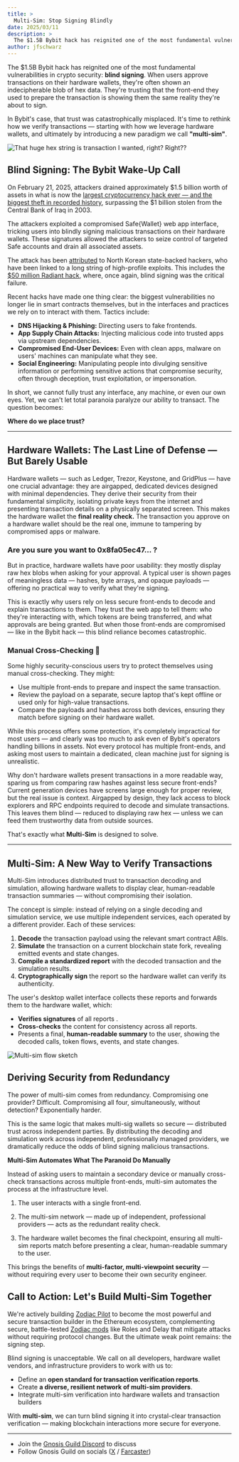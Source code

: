 ```yaml
---
title: >
  Multi-Sim: Stop Signing Blindly
date: 2025/03/11
description: >
  The $1.5B Bybit hack has reignited one of the most fundamental vulnerabilities in crypto security: blind signing. When users approve transactions on their hardware wallets, they're often shown an indecipherable blob of hex data. They're trusting that the front-end they used to prepare the transaction is showing them the same reality they're about to sign. In Bybit's case, that trust was catastrophically misplaced. It's time to rethink how we verify transactions — starting with how we leverage hardware wallets, and ultimately by introducing a new paradigm we call "multi-sim".
author: jfschwarz
---
```



The $1.5B Bybit hack has reignited one of the most fundamental vulnerabilities in crypto security: **blind signing**. When users approve transactions on their hardware wallets, they're often shown an indecipherable blob of hex data. They're trusting that the front-end they used to prepare the transaction is showing them the same reality they're about to sign.

In Bybit's case, that trust was catastrophically misplaced. It's time to rethink how we verify transactions — starting with how we leverage hardware wallets, and ultimately by introducing a new paradigm we call **"multi-sim"**.

![That huge hex string is transaction I wanted, right? Right??](./blind-signing-meme.png)

## Blind Signing: The Bybit Wake-Up Call

On February 21, 2025, attackers drained approximately $1.5 billion worth of assets in what is now the [largest cryptocurrency hack ever — and the biggest theft in recorded history](https://www.elliptic.co/blog/bybit-hack-largest-in-history), surpassing the $1 billion stolen from the Central Bank of Iraq in 2003.

The attackers exploited a compromised Safe\{Wallet\} web app interface, tricking users into blindly signing malicious transactions on their hardware wallets. These signatures allowed the attackers to seize control of targeted Safe accounts and drain all associated assets.

The attack has been [attributed](https://www.ic3.gov/PSA/2025/PSA250226) to North Korean state-backed hackers, who have been linked to a long string of high-profile exploits. This includes the [$50 million Radiant hack](https://medium.com/@RadiantCapital/radiant-capital-incident-update-e56d8c23829e), where, once again, blind signing was the critical failure.

Recent hacks have made one thing clear: the biggest vulnerabilities no longer lie in smart contracts themselves, but in the interfaces and practices we rely on to interact with them. Tactics include:

- **DNS Hijacking & Phishing:** Directing users to fake frontends.
- **App Supply Chain Attacks:** Injecting malicious code into trusted apps via upstream dependencies.
- **Compromised End-User Devices:** Even with clean apps, malware on users' machines can manipulate what they see.
- **Social Engineering:** Manipulating people into divulging sensitive information or performing sensitive actions that compromise security, often through deception, trust exploitation, or impersonation.

In short, we cannot fully trust any interface, any machine, or even our own eyes. Yet, we can't let total paranoia paralyze our ability to transact. The question becomes:

**Where do we place trust?**

---

## Hardware Wallets: The Last Line of Defense — But Barely Usable

Hardware wallets — such as Ledger, Trezor, Keystone, and GridPlus — have one crucial advantage: they are airgapped, dedicated devices designed with minimal dependencies. They derive their security from their fundamental simplicity, isolating private keys from the internet and presenting transaction details on a physically separated screen. This makes the hardware wallet the **final reality check.** The transaction you approve on a hardware wallet should be the real one, immune to tampering by compromised apps or malware.

### Are you sure you want to 0x8fa05ec47… ?

But in practice, hardware wallets have poor usability: they mostly display raw hex blobs when asking for your approval. A typical user is shown pages of meaningless data — hashes, byte arrays, and opaque payloads — offering no practical way to verify what they're signing.

This is exactly why users rely on less secure front-ends to decode and explain transactions to them. They trust the web app to tell them: who they're interacting with, which tokens are being transferred, and what approvals are being granted. But when those front-ends are compromised — like in the Bybit hack — this blind reliance becomes catastrophic.

<MartinsTweet />

### Manual Cross-Checking 🥵

Some highly security-conscious users try to protect themselves using manual cross-checking. They might:

- Use multiple front-ends to prepare and inspect the same transaction.
- Review the payload on a separate, secure laptop that's kept offline or used only for high-value transactions.
- Compare the payloads and hashes across both devices, ensuring they match before signing on their hardware wallet.

While this process offers some protection, it's completely impractical for most users — and clearly was too much to ask even of Bybit's operators handling billions in assets. Not every protocol has multiple front-ends, and asking most users to maintain a dedicated, clean machine just for signing is unrealistic.

Why don't hardware wallets present transactions in a more readable way, sparing us from comparing raw hashes against less secure front-ends? Current generation devices have screens large enough for proper review, but the real issue is context. Airgapped by design, they lack access to block explorers and RPC endpoints required to decode and simulate transactions. This leaves them blind — reduced to displaying raw hex — unless we can feed them trustworthy data from outside sources.

That's exactly what **Multi-Sim** is designed to solve.

---

## Multi-Sim: A New Way to Verify Transactions

Multi-Sim introduces distributed trust to transaction decoding and simulation, allowing hardware wallets to display clear, human-readable transaction summaries — without compromising their isolation.

The concept is simple: instead of relying on a single decoding and simulation service, we use multiple independent services, each operated by a different provider. Each of these services:

1. **Decode** the transaction payload using the relevant smart contract ABIs.
2. **Simulate** the transaction on a current blockchain state fork, revealing emitted events and state changes.
3. **Compile a standardized report** with the decoded transaction and the simulation results.
4. **Cryptographically sign** the report so the hardware wallet can verify its authenticity.

The user's desktop wallet interface collects these reports and forwards them to the hardware wallet, which:

- **Verifies signatures** of all reports .
- **Cross-checks** the content for consistency across all reports.
- Presents a final, **human-readable summary** to the user, showing the decoded calls, token flows, events, and state changes.

![Multi-sim flow sketch](./multi-sim-sketch.png)

## Deriving Security from Redundancy

The power of multi-sim comes from redundancy. Compromising one provider? Difficult. Compromising all four, simultaneously, without detection? Exponentially harder.

This is the same logic that makes multi-sig wallets so secure — distributed trust across independent parties. By distributing the decoding and simulation work across independent, professionally managed providers, we dramatically reduce the odds of blind signing malicious transactions.

**Multi-Sim Automates What The Paranoid Do Manually**

Instead of asking users to maintain a secondary device or manually cross-check transactions across multiple front-ends, multi-sim automates the process at the infrastructure level.

1. The user interacts with a single front-end.

2. The multi-sim network — made up of independent, professional providers — acts as the redundant reality check.

3. The hardware wallet becomes the final checkpoint, ensuring all multi-sim reports match before presenting a clear, human-readable summary to the user.

This brings the benefits of **multi-factor, multi-viewpoint security** — without requiring every user to become their own security engineer.

## Call to Action: Let's Build Multi-Sim Together

We're actively building [Zodiac Pilot](https://pilot.gnosisguild.org) to become the most powerful and secure transaction builder in the Ethereum ecosystem, complementing secure, battle-tested [Zodiac mods](https://x.com/GnosisGuild/status/1893077439770702311) like Roles and Delay that mitigate attacks without requiring protocol changes.
But the ultimate weak point remains: the signing step.

Blind signing is unacceptable. We call on all developers, hardware wallet vendors, and infrastructure providers to work with us to:

- Define an **open standard for transaction verification reports**.
- Create **a diverse, resilient network of multi-sim providers**.
- Integrate multi-sim verification into hardware wallets and transaction builders

With **multi-sim**, we can turn blind signing it into crystal-clear transaction verification — making blockchain interactions more secure for everyone.

---

- Join the [Gnosis Guild Discord](https://discord.gnosisguild.org/) to discuss
- Follow Gnosis Guild on socials ([X](https://x.com/gnosisguild) / [Farcaster](http://warpcast.com/gnosis-guild))
